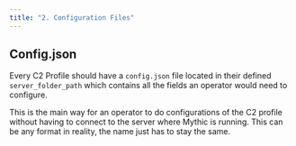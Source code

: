 ```yaml
---
title: "2. Configuration Files"
---
```


## Config.json

Every C2 Profile should have a `config.json` file located in their defined `server_folder_path` which contains all the fields an operator would need to configure.

This is the main way for an operator to do configurations of the C2 profile without having to connect to the server where Mythic is running. This can be any format in reality, the name just has to stay the same.

